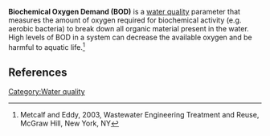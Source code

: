 '''Biochemical Oxygen Demand (BOD)''' is a [[water quality]] parameter that measures the amount of oxygen required for biochemical activity (e.g. aerobic bacteria) to break down all organic material present in the water. High levels of BOD in a system can decrease the available oxygen and be harmful to aquatic life.<ref name = MandE>Metcalf and Eddy, 2003, Wastewater Engineering Treatment and Reuse, McGraw Hill, New York, NY</ref>

==References==
{{reflist}}

[[Category:Water quality]]